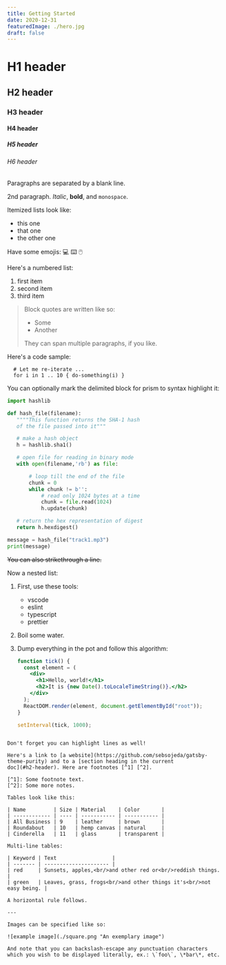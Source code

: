 ```yaml
---
title: Getting Started
date: 2020-12-31
featuredImage: ./hero.jpg
draft: false
---
```


# H1 header

## H2 header

### H3 header

#### H4 header

##### H5 header

###### H6 header

Paragraphs are separated by a blank line.

2nd paragraph. _Italic_, **bold**, and `monospace`.

Itemized lists look like:

- this one
- that one
- the other one

Have some emojis: 💻 ⌨️ 🖱️

Here's a numbered list:

1. first item
2. second item
3. third item

> Block quotes are written like so:
>
> - Some
> - Another
>
> They can span multiple paragraphs, if you like.

Here's a code sample:

```
  # Let me re-iterate ...
  for i in 1 .. 10 { do-something(i) }
```

You can optionally mark the delimited block for prism to syntax highlight it:

```python
import hashlib

def hash_file(filename):
   """"This function returns the SHA-1 hash
   of the file passed into it"""

   # make a hash object
   h = hashlib.sha1()

   # open file for reading in binary mode
   with open(filename,'rb') as file:

       # loop till the end of the file
       chunk = 0
       while chunk != b'':
           # read only 1024 bytes at a time
           chunk = file.read(1024)
           h.update(chunk)

   # return the hex representation of digest
   return h.hexdigest()

message = hash_file("track1.mp3")
print(message)
```

~~You can also strikethrough a line.~~

Now a nested list:

1. First, use these tools:

   - vscode
   - eslint
   - typescript
   - prettier

2. Boil some water.

3. Dump everything in the pot and follow this algorithm:

   ```jsx {5,8}
   function tick() {
     const element = (
       <div>
         <h1>Hello, world!</h1>
         <h2>It is {new Date().toLocaleTimeString()}.</h2>
       </div>
     );
     ReactDOM.render(element, document.getElementById("root"));
   }

   setInterval(tick, 1000);
   ```

```

Don't forget you can highlight lines as well!

Here's a link to [a website](https://github.com/sebsojeda/gatsby-theme-purity) and to a [section heading in the current
doc](#h2-header). Here are footnotes [^1] [^2].

[^1]: Some footnote text.
[^2]: Some more notes.

Tables look like this:

| Name         | Size | Material    | Color       |
| ------------ | ---- | ----------- | ----------- |
| All Business | 9    | leather     | brown       |
| Roundabout   | 10   | hemp canvas | natural     |
| Cinderella   | 11   | glass       | transparent |

Multi-line tables:

| Keyword | Text                  |
| ------- | --------------------- |
| red     | Sunsets, apples,<br/>and other red or<br/>reddish things. |
| green   | Leaves, grass, frogs<br/>and other things it's<br/>not easy being. |

A horizontal rule follows.

---

Images can be specified like so:

![example image](./square.png "An exemplary image")

And note that you can backslash-escape any punctuation characters
which you wish to be displayed literally, ex.: \`foo\`, \*bar\*, etc.
```

